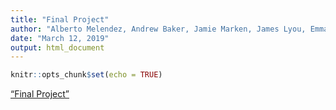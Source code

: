 ---
title: "Final Project"
author: "Alberto Melendez, Andrew Baker, Jamie Marken, James Lyou, Emmanuel Robi"
date: "March 12, 2019"
output: html_document
---

```{r setup, include=FALSE}
knitr::opts_chunk$set(echo = TRUE)
```

["Final Project"](https://emanr.shinyapps.io/Final-Project/)